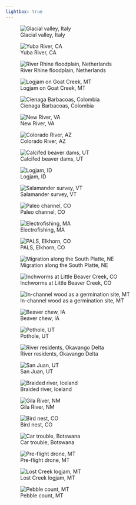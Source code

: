 ```yaml
---
lightbox: true
---
```


::: {.grid-layout}
<style>
  /* Remove any margins or padding around images */
  .quarto img {
    width: 100%;
    height: auto;
    object-fit: cover;
    margin: 0;
    padding: 0;
  }

  /* Remove any gaps or spaces in the layout */
  .quarto .column {
    padding: 0;
    margin: 0;
  }

  <!-- /* Optional: if you want to control the space between the images */ -->
  <!-- .quarto .column img { -->
  <!--   margin-bottom: 10px; /* Adjust as needed */ -->
  <!-- } -->
</style>

![Glacial valley, Italy](photos/dolomites.jpg){group="my-group"}

![Yuba River, CA](photos/yuba.jpg){group="my-group"}

![River Rhine floodplain, Netherlands](photos/rhine.jpg){group="my-group"}


![Logjam on Goat Creek, MT](photos/goat1.jpg){group="my-group"}


![Cienaga Barbacoas, Colombia](photos/colombia1.jpeg){group="my-group"}


![New River, VA](photos/newriver.jpg){group="my-group"}


![Colorado River, AZ](photos/colorado_river.jpg){group="my-group"}


![Calcifed beaver dams, UT](photos/calcified_dams.jpg){group="my-group"}


![Logjam, ID](photos/mifo_logjam.jpg){group="my-group"}


![Salamander survey, VT](photos/salamander.jpg){group="my-group"}


![Paleo channel, CO](photos/paleo_channel.jpg){group="my-group"}


![Electrofishing, MA](photos/electro_fishing.jpg){group="my-group"}


![PALS, Elkhorn, CO](photos/elkhorn.jpg){group="my-group"}


![Migration along the South Platte, NE](photos/nebraska.jpg){group="my-group"}


![Inchworms at Little Beaver Creek, CO](photos/field_lbc_inchworms.jpg){group="my-group"}


![In-channel wood as a germination site, MT](photos/loggermination.jpg){group="my-group"}

![Beaver chew, IA](photos/iowa_beaver.jpg){group="my-group"}


![Pothole, UT](photos/utah.jpg){group="my-group"}

![River residents, Okavango Delta](photos/okavango.jpg){group="my-group"}



![San Juan, UT](photos/sanjuan.jpg){group="my-group"}

![Braided river, Iceland](photos/braidedriver.jpg){group="my-group"}


![Gila River, NM](photos/gila.jpg){group="my-group"}

![Bird nest, CO](photos/birdnest.jpg){group="my-group"}

![Car trouble, Botswana](photos/okavango2.jpg){group="my-group"}

![Pre-flight drone, MT](photos/drone.jpg){group="my-group"}


![Lost Creek logjam, MT](photos/lostjam.jpg){group="my-group"}

![Pebble count, MT](photos/pebblecount.jpg){group="my-group"}


:::